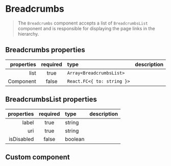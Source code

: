 
<Meta of={BreadcrumbsStories} />

# Breadcrumbs

> The `Breadcrumbs` component accepts a list of `BreadcrumbsList` component and is responsible for displaying the page links in the hierarchy.

## Breadcrumbs properties

| properties | required | type                       | description |
| ---------: | :------: | :------------------------- | :---------- |
|       list |   true   | `Array<BreadcrumbsList>`   |             |
|  Component |  false   | `React.FC<{ to: string }>` |             |

## BreadcrumbsList properties

| properties | required | type    | description |
| ---------: | :------: | :------ | :---------- |
|      label |   true   | string  |             |
|        uri |   true   | string  |             |
| isDisabled |  false   | boolean |             |

<Canvas>
  <Story of={BreadcrumbsStories.Default} />
</Canvas>

## Custom component

<Canvas>
  <Story of={BreadcrumbsStories.CustomComponent} />
</Canvas>
